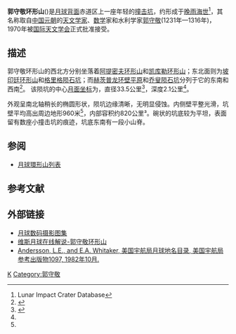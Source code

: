{{lunar crater data|
 image=Kuo Shou Ching LROC.jpg|260px|
 caption=[[月球勘测轨道飞行器|月球勘测轨道飞行器]]拍摄的图像|
 latitude=8.06|
 N_or_S=N|
 longitude=134.66|
 E_or_W=W|
 diameter=33.5公里|
 depth=2.1公里|
 colong=135|
 eponym=[[郭守敬|郭守敬]]
}}
'''郭守敬环形山'''({{lang-en|'''Kuo Shou Ching'''<ref>郭守敬环形山全貌 http://www.lpi.usra.edu/resources/lunar_orbiter/bin/srch_nam.shtml?Kuo%20Shou%20Ching%7C0 {{Wayback|url=http://www.lpi.usra.edu/resources/lunar_orbiter/bin/srch_nam.shtml?Kuo%20Shou%20Ching%7C0 |date=20131220013633 }}</ref>}})是[[月球背面|月球背面]]赤道区上一座年轻的[[撞击坑|撞击坑]]，约形成于[[晚雨海世|晚雨海世]]<ref name=LICD>Lunar Impact Crater Database</ref>，其名称取自[[中国|中国]][[元朝|元朝]]的[[天文学家|天文学家]]、[[数学|数学]]家和水利学家[[郭守敬|郭守敬]](1231年—1316年)，1970年被[[国际天文学会|国际天文学会]]正式批准接受。

==描述==
郭守敬环形山的西北方分别坐落着[[阿提密夫环形山|阿提密夫环形山]]和[[凯库勒环形山|凯库勒环形山]]；东北面则为[[坡印廷环形山|坡印廷环形山]]和[[格里格陨石坑|格里格陨石坑]]；而[[赫茨普龙环形山|赫茨普龙环壁平原]]和[[乔叟陨石坑|乔叟陨石坑]]分列于它的东南和西南<ref>{{Cite web |url=http://planetarynames.wr.usgs.gov/images/Lunar/lac_70_wac.pdf |title=Crater Kuo Shou Ching on the LAC-70 map |accessdate=2016-06-05 |archive-date=2016-12-13 |archive-url=https://web.archive.org/web/20161213031845/https://planetarynames.wr.usgs.gov/images/Lunar/lac_70_wac.pdf |dead-url=no }}</ref>。
该陨坑的中心[[月面坐标|月面坐标]]为{{Coord|8.1|N|134.66|W|globe:Moon|nogoogle=1|noosm=1|display=it}}，直径33.5公里<ref name="IAU">{{Cite web |url=http://planetarynames.wr.usgs.gov/Feature/3163 |title=Directory of the International Astronomical Union |access-date=2016-06-05 |archive-date=2020-10-26 |archive-url=https://web.archive.org/web/20201026051135/https://planetarynames.wr.usgs.gov/Feature/3163 |dead-url=no }}</ref>，深度2.1公里<ref name="LICD"/>。

外观呈南北轴稍长的椭圆形状，陨坑边缘清晰，无明显侵蚀。内侧壁平整光滑，坑壁平均高出周边地形960米<ref name="LICD"/>，内部容积约820公里³。碗状的坑底较为平坦，表面留有数座小撞击坑的痕迹，坑底东南有一段小山脊。

==参阅==
*[[月球環形山列表|月球環形山列表]]

== 参考文献 ==
{{Reflist}}

==外部链接==
* [http://www.lpi.usra.edu/resources/lunar_orbiter/bin/srch_nam.shtml?Kuo%20Shou%20Ching%7C0 月球数码摄影图集] {{Wayback|url=http://www.lpi.usra.edu/resources/lunar_orbiter/bin/srch_nam.shtml?Kuo%20Shou%20Ching%7C0 |date=20131220013633 }}
* [http://the-moon.wikispaces.com/Kuo+Shou+Ching 维斯月球在线解说-郭守敬环形山] {{Wayback|url=http://the-moon.wikispaces.com/Kuo+Shou+Ching |date=20180530152532 }}
* [http://planet4589.org/astro/lunar/RP-1097.pdf Andersson, L.E., and E.A. Whitaker, 美国宇航局月球地名目录, 美国宇航局参考出版物1097, 1982年10月.] {{Wayback|url=http://planet4589.org/astro/lunar/RP-1097.pdf |date=20141006125838 }}

[[Category:月球环形山|K]]
[[Category:郭守敬|Category:郭守敬]]
